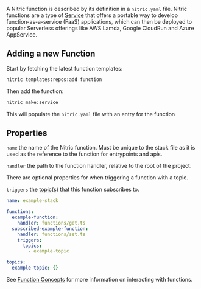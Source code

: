 A Nitric function is described by its definition in a `nitric.yaml` file. Nitric functions are a type of [Service](../../intro/services) that offers a portable way to develop function-as-a-service (FaaS) applications, which can then be deployed to
popular Serverless offerings like AWS Lamda, Google CloudRun and Azure AppService.

## Adding a new Function

Start by fetching the latest function templates:

```bash
nitric templates:repos:add function
```

Then add the function:

```bash
nitric make:service
```

This will populate the `nitric.yaml` file with an entry for the function

## Properties

`name` the name of the Nitric function. Must be unique to the stack file as it is used as the reference to the function for entrypoints and apis.

`handler` the path to the function handler, relative to the root of the project.

There are optional properties for when triggering a function with a topic.

`triggers` the [topic(s)](./topics.mdx) that this function subscribes to.

```yaml
name: example-stack

functions:
  example-function:
    handler: functions/get.ts
  subscribed-example-function:
    handler: functions/set.ts
    triggers:
      topics:
        - example-topic

topics:
  example-topic: {}
```

See [Function Concepts]() for more information on interacting with functions.
